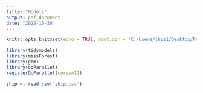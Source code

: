 ```yaml
---
title: "Models"
output: pdf_document
date: "2022-10-30"
---
```


```r
knitr::opts_knit$set(echo = TRUE, root.dir = 'C:/Users/jbos1/Desktop/Projects/Kaggle/spaceship-titanic/data')
```

```r
library(tidymodels)
library(missForest)
library(gbm)
library(doParallel)
registerDoParallel(cores=12)

ship <- read.csv('ship.csv')
```

```r

```


